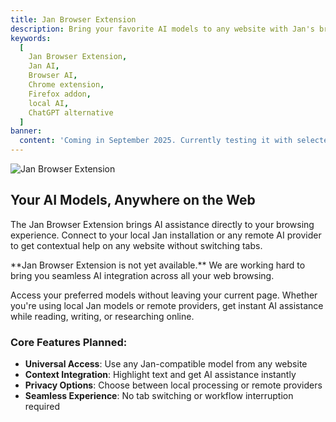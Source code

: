 ```yaml
---
title: Jan Browser Extension
description: Bring your favorite AI models to any website with Jan's browser extension.
keywords:
  [
    Jan Browser Extension,
    Jan AI,
    Browser AI,
    Chrome extension,
    Firefox addon,
    local AI,
    ChatGPT alternative
  ]
banner:
  content: 'Coming in September 2025. Currently testing it with selected users and internally. 🤓'
---
```



![Jan Browser Extension](/gifs/extension.gif)

## Your AI Models, Anywhere on the Web

The Jan Browser Extension brings AI assistance directly to your browsing experience.
Connect to your local Jan installation or any remote AI provider to get contextual help
on any website without switching tabs.

<Aside type="note">
**Jan Browser Extension is not yet available.** We are working hard to bring you seamless
AI integration across all your web browsing.
</Aside>

Access your preferred models without leaving your current page. Whether you're using local
Jan models or remote providers, get instant AI assistance while reading, writing, or researching
online.

### Core Features Planned:
- **Universal Access**: Use any Jan-compatible model from any website
- **Context Integration**: Highlight text and get AI assistance instantly
- **Privacy Options**: Choose between local processing or remote providers
- **Seamless Experience**: No tab switching or workflow interruption required
